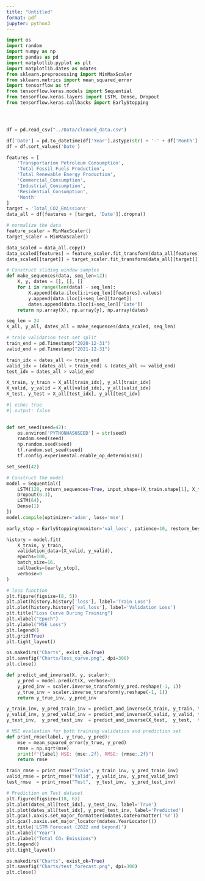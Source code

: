 ```yaml
---
title: "Untitled"
format: pdf
jupyter: python3  
---
```



```python
import os
import random
import numpy as np
import pandas as pd
import matplotlib.pyplot as plt
import matplotlib.dates as mdates
from sklearn.preprocessing import MinMaxScaler
from sklearn.metrics import mean_squared_error
import tensorflow as tf
from tensorflow.keras.models import Sequential
from tensorflow.keras.layers import LSTM, Dense, Dropout
from tensorflow.keras.callbacks import EarlyStopping




df = pd.read_csv("../Data/cleaned_data.csv")
```

```python
df['Date'] = pd.to_datetime(df['Year'].astype(str) + '-' + df['Month'].astype(str) + '-01')
df = df.sort_values('Date')

features = [
    'Transportarion Petroleum Consumption',
    'Total Fossil Fuels Production',
    'Total Renewable Energy Production',
    'Commercial_Consumption',
    'Industrial_Consumption',
    'Residential_Consumption',
    'Month'
]
target = 'Total_CO2_Emissions'
data_all = df[features + [target, 'Date']].dropna()
```

```python
# normalize the data
feature_scaler = MinMaxScaler()
target_scaler = MinMaxScaler()

data_scaled = data_all.copy()
data_scaled[features] = feature_scaler.fit_transform(data_all[features])
data_scaled[[target]] = target_scaler.fit_transform(data_all[[target]])

# Construct sliding window samples
def make_sequences(data, seq_len=12):
    X, y, dates = [], [], []
    for i in range(len(data) - seq_len):
        X.append(data.iloc[i:i+seq_len][features].values)
        y.append(data.iloc[i+seq_len][target])
        dates.append(data.iloc[i+seq_len]['Date'])
    return np.array(X), np.array(y), np.array(dates)

seq_len = 24
X_all, y_all, dates_all = make_sequences(data_scaled, seq_len)

# train validation test set split
train_end = pd.Timestamp("2020-12-31")
valid_end = pd.Timestamp("2021-12-31")

train_idx = dates_all <= train_end
valid_idx = (dates_all > train_end) & (dates_all <= valid_end)
test_idx = dates_all > valid_end

X_train, y_train = X_all[train_idx], y_all[train_idx]
X_valid, y_valid = X_all[valid_idx], y_all[valid_idx]
X_test, y_test = X_all[test_idx], y_all[test_idx]
```

```python
#| echo: true
#| output: false
 

def set_seed(seed=42):
    os.environ['PYTHONHASHSEED'] = str(seed)
    random.seed(seed)
    np.random.seed(seed)
    tf.random.set_seed(seed)
    tf.config.experimental.enable_op_determinism()

set_seed(42)

# Construct the model
model = Sequential([
    LSTM(128, return_sequences=True, input_shape=(X_train.shape[1], X_train.shape[2])),
    Dropout(0.3),
    LSTM(64),
    Dense(1)
])
model.compile(optimizer='adam', loss='mse')

early_stop = EarlyStopping(monitor='val_loss', patience=10, restore_best_weights=True)

history = model.fit(
    X_train, y_train,
    validation_data=(X_valid, y_valid),
    epochs=100,
    batch_size=16,
    callbacks=[early_stop],
    verbose=0
)
```


```python

# loss function 
plt.figure(figsize=(8, 5))
plt.plot(history.history['loss'], label='Train Loss')
plt.plot(history.history['val_loss'], label='Validation Loss')
plt.title("Loss Curve During Training")
plt.xlabel("Epoch")
plt.ylabel("MSE Loss")
plt.legend()
plt.grid(True)
plt.tight_layout()

os.makedirs("Charts", exist_ok=True)
plt.savefig("Charts/loss_curve.png", dpi=300)
plt.close()


```

```python
def predict_and_inverse(X, y, scaler):
    y_pred = model.predict(X, verbose=0)
    y_pred_inv = scaler.inverse_transform(y_pred.reshape(-1, 1))
    y_true_inv = scaler.inverse_transform(y.reshape(-1, 1))
    return y_true_inv, y_pred_inv

y_train_inv, y_pred_train_inv = predict_and_inverse(X_train, y_train, target_scaler)
y_valid_inv, y_pred_valid_inv = predict_and_inverse(X_valid, y_valid, target_scaler)
y_test_inv,  y_pred_test_inv  = predict_and_inverse(X_test,  y_test,  target_scaler)

# MSE evaluation for both training validation and prediction set
def print_rmse(label, y_true, y_pred):
    mse = mean_squared_error(y_true, y_pred)
    rmse = np.sqrt(mse)
    print(f"{label} MSE: {mse:.2f}, RMSE: {rmse:.2f}")
    return rmse

train_rmse = print_rmse("Train", y_train_inv, y_pred_train_inv)
valid_rmse = print_rmse("Valid", y_valid_inv, y_pred_valid_inv)
test_rmse  = print_rmse("Test",  y_test_inv,  y_pred_test_inv)
```




```python
# Prediction on Test dataset
plt.figure(figsize=(10, 6))
plt.plot(dates_all[test_idx], y_test_inv, label='True')
plt.plot(dates_all[test_idx], y_pred_test_inv, label='Predicted')
plt.gca().xaxis.set_major_formatter(mdates.DateFormatter('%Y'))
plt.gca().xaxis.set_major_locator(mdates.YearLocator())
plt.title('LSTM Forecast (2022 and beyond)')
plt.xlabel("Year")
plt.ylabel("Total CO₂ Emissions")
plt.legend()
plt.tight_layout()

os.makedirs("Charts", exist_ok=True)
plt.savefig("Charts/test_forecast.png", dpi=300)
plt.close()



```
